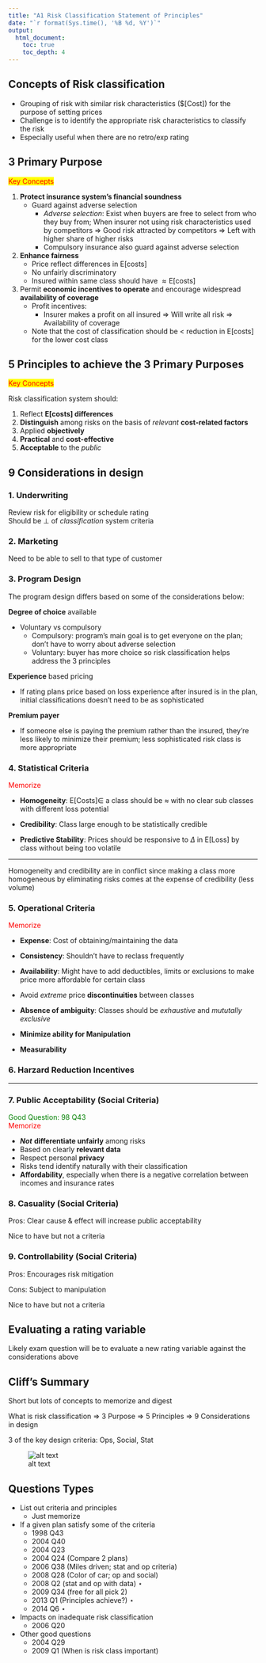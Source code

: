 ```yaml
---
title: "A1 Risk Classification Statement of Principles"
date: "`r format(Sys.time(), '%B %d, %Y')`"
output: 
  html_document:
    toc: true
    toc_depth: 4
---
```


## Concepts of Risk classification

  * Grouping of risk with similar risk characteristics ($\mathrm{E}[Cost]) for the purpose of setting prices
  * Challenge is to identify the appropriate risk characteristics to classify the risk
  * Especially useful when there are no retro/exp rating
  
## 3 Primary Purpose  
<span style="color:red; background-color:yellow">Key Concepts</span>

1. **Protect insurance system's financial soundness**
    * Guard against adverse selection
        * *Adverse selection*: Exist when buyers are free to select from who they buy from; When insurer not using risk characteristics used by competitors $\Rightarrow$ Good risk attracted by competitors $\Rightarrow$ Left with higher share of higher risks
        * Compulsory insurance also guard against adverse selection
2. **Enhance fairness**
    * Price reflect differences in $\mathrm{E[costs]}$
    * No unfairly discriminatory
    * Insured within same class should have $\approx \mathrm{E[costs]}$
3. Permit **economic incentives to operate** and encourage widespread **availability of coverage**
    * Profit incentives:
        * Insurer makes a profit on all insured $\Rightarrow$ Will write all risk $\Rightarrow$ Availability of coverage
    * Note that the cost of classification should be < reduction in $\mathrm{E[costs]}$ for the lower cost class
    
## 5 Principles to achieve the 3 Primary Purposes  
<span style="color:red; background-color:yellow">Key Concepts</span>

Risk classification system should:

1. Reflect **$\mathrm{E[costs]}$ differences**
2. **Distinguish** among risks on the basis of *relevant* **cost-related factors**
3. Applied **objectively**
4. **Practical** and **cost-effective**
5. **Acceptable** to the *public*

## 9 Considerations in design

### 1. Underwriting
Review risk for eligibility or schedule rating  
Should be $\perp$ of *classification* system criteria

### 2. Marketing
Need to be able to sell to that type of customer

### 3. Program Design
The program design differs based on some of the considerations below:

**Degree of choice** available

  * Voluntary vs compulsory
      * Compulsory: program's main goal is to get everyone on the plan; don't have to worry about adverse selection
      * Voluntary: buyer has more choice so risk classification helps address the 3 principles
      
**Experience** based pricing

  * If rating plans price based on loss experience after insured is in the plan, initial classifications doesn't need to be as sophisticated

**Premium payer**

  * If someone else is paying the premium rather than the insured, they're less likely to minimize their premium; less sophisticated risk class is more appropriate
      
### 4. Statistical Criteria  
<span style="color:red">Memorize</span>

* **Homogeneity**: $\mathrm{E[Costs]} \in$ a class should be $\approx$ with no clear sub classes with different loss potential

* **Credibility**: Class large enough to be statistically credible

* **Predictive Stability**: Prices should be responsive to $\Delta$ in $\mathrm{E[Loss]}$ by class without being too volatile

***

Homogeneity and credibility are in conflict since making a class more homogeneous by eliminating risks comes at the expense of credibility (less volume)

### 5. Operational Criteria
<span style="color:red">Memorize</span>

* **Expense**: Cost of obtaining/maintaining the data

* **Consistency**: Shouldn't have to reclass frequently

* **Availability**: Might have to add deductibles, limits or exclusions to make price more affordable for certain class

* Avoid *extreme* price **discontinuities** between classes

* **Absence of ambiguity**: Classes should be *exhaustive* and *mututally exclusive*

* **Minimize ability for Manipulation**

* **Measurability**

### 6. Harzard Reduction Incentives

***

### 7. Public Acceptability (Social Criteria)  
<span style="color:green">Good Question: 98 Q43</span>  
<span style="color:red">Memorize</span>

* ***Not*** **differentiate unfairly** among risks
* Based on clearly **relevant data**
* Respect personal **privacy**
* Risks tend identify naturally with their classification
* **Affordability**, especially when there is a negative correlation between incomes and insurance rates

### 8. Casuality (Social Criteria)

Pros: Clear cause & effect will increase public acceptability

Nice to have but not a criteria

### 9. Controllability (Social Criteria)

Pros: Encourages risk mitigation

Cons: Subject to manipulation

Nice to have but not a criteria

## Evaluating a rating variable

Likely exam question will be to evaluate a new rating variable against the considerations above

## Cliff's Summary

Short but lots of concepts to memorize and digest

What is risk classification $\Rightarrow$ 3 Purpose $\Rightarrow$ 5 Principles $\Rightarrow$ 9 Considerations in design

3 of the key design criteria: Ops, Social, Stat

![alt text](figures/Exam 8 A - 1.png)

## Questions Types

* List out criteria and principles
    * Just memorize
* If a given plan satisfy some of the criteria
    * 1998 Q43
    * 2004 Q40
    * 2004 Q23 
    * 2004 Q24 (Compare 2 plans)
    * 2006 Q38 (Miles driven; stat and op criteria)
    * 2008 Q28 (Color of car; op and social)
    * 2008 Q2 (stat and op with data) $\star$
    * 2009 Q34 (free for all pick 2)
    * 2013 Q1 (Principles achieve?) $\star$
    * 2014 Q6 $\star$
* Impacts on inadequate risk classification
    * 2006 Q20
* Other good questions
    * 2004 Q29
    * 2009 Q1 (When is risk class important)
    

